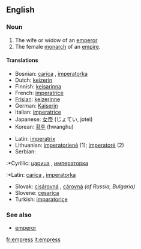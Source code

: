 ==English==

=== Noun ===
{{en-noun-reg-es}}

#The wife or widow of an [[emperor]]
#The female [[monarch]] of an [[empire]].

====Translations====
{{top}}
*Bosnian: [[carica]] {{f}}, [[imperatorka]] {{f}}
*Dutch: [[keizerin]] {{f}}
*Finnish: [[keisarinna]]
*French: [[imperatrice]] {{f}}
*[[Frisian]]: [[keizerinne]] {{f}}
*German: [[Kaiserin]] {{f}}
*Italian: [[imperatrice]] {{f}}
*Japanese: [[女帝]] (じょてい, jotei)
*Korean: [[황후]] (hwanghu)
{{mid}}
*Latin: [[imperatrix]]
*Lithuanian: [[imperatorienė]] {{f}} (1); [[imperatorė]] {{f}} (2)
*Serbian:
:*Cyrillic: [[царица]] {{f}}, [[императорка]] {{f}}
:*Latin: [[carica]] {{f}}, [[imperatorka]] {{f}}
*Slovak: [[cisárovná]] {{f}}, [[cárovná]] {{f}} ''(of Russia, Bulgaria)''
*Slovene: [[cesarica]] {{f}}
*Turkish: [[imparatoriçe]]
{{bottom}}

===See also===
*[[emperor]]

[[fr:empress]]
[[it:empress]]
